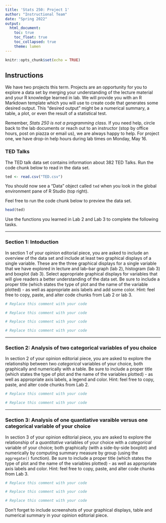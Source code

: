 ```yaml
---
title: 'Stats 250: Project 1'
author: "Instructional Team"
date: "Spring 2022"
output:
  html_document:
    toc: true
    toc_float: true
    toc_collapsed: true
    theme: lumen
---
```


```r
knitr::opts_chunk$set(echo = TRUE)
```

## Instructions

We have two projects this term.  Projects are an opportunity for you to explore a data set by merging your understanding of the lecture material and your R knowledge learned in lab.   We will provide you with an R Markdown template which you will use to create code that generates some desired output. This "desired output" might be a numerical summary, a table, a plot, or even the result of a statistical test. 

Remember, *Stats 250 is not a programming class*. If you need help, circle back to the lab documents or reach out to an instructor (stop by office hours, post on piazza or email us), we are always happy to help.  For project one, we have drop-in help hours during lab times on Monday, May 16.   


### TED Talks

The TED talk data set contains information about 382 TED Talks. Run the code chunk below to read in the data set.

```r
ted <- read.csv("TED.csv")
```

You should now see a "Data" object called `ted` when you look in the global environment pane of R Studio (top right).

Feel free to run the code chunk below to preview the data set.

```r
head(ted)
```

Use the functions you learned in Lab 2 and Lab 3 to complete the following tasks. 


***

### Section 1: Intoduction

In section 1 of your opinion editorial piece, you are asked to include an overview of the data set and include at least two graphical displays of a single variable.  These are the three graphical displays for a single variable that we have explored in lecture and lab--bar graph (lab 2), histogram (lab 3) and boxplot (lab 3).  Select appropriate graphical displays for variables that will give readers a better understanding of the data set. Be sure to include a proper title (which states the type of plot and the name of the variable plotted) - as well as appropriate axis labels and add some color. Hint: feel free to copy, paste, and alter code chunks from Lab 2 or lab 3. 

```r
# Replace this comment with your code

```


```r
# Replace this comment with your code

```


```r
# Replace this comment with your code

```


```r
# Replace this comment with your code

```

***

### Section 2: Analysis of two categorical variables of you choice 

In section 2 of your opinion editorial piece, you are asked to explore the relationship between two *categorical* variables of your choice, both graphically and numerically with a table. Be sure to include a proper title (which states the type of plot and the name of the variables plotted) - as well as appropriate axis labels, a legend and color. Hint: feel free to copy, paste, and alter code chunks from Lab 2. 


```r
# Replace this comment with your code

```


```r
# Replace this comment with your code

```


***

### Section 3: Analysis of one quantiative varaible versus one categorical variable of your choice 

In section 3 of your opinion editorial piece, you are asked to explore the relationship of a *quantitative* variables of your choice with a *categorical* variable of your choice; both graphically (with a side-by-side boxplot) and numerically by computing summary measure by group (using the `aggregate()` function). Be sure to include a proper title (which states the type of plot and the name of the variables plotted) - as well as appropriate axis labels and color. Hint: feel free to copy, paste, and alter code chunks from Lab 3. 

```r
# Replace this comment with your code

```


```r
# Replace this comment with your code

```


```r
# Replace this comment with your code

```


Don't forget to include screenshots of your graphical displays, table and numerical summary in your opinion editorial piece. 


